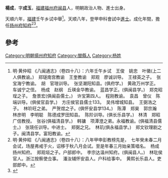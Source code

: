 '''楊成'''，字'''成玉'''，[[福建|福建]][[福州府|福州府]][[闽县|闽县]]人，明朝政治人物、進士出身。

天順六年，[[福建|福建]]壬午乡试中舉<ref>明·黄仲昭 《八闽通志》（卷四十八）：六年壬午乡试　王俊　姚忠　叶徽(上二人俱教谕。)　郑璲南宫教谕　王奎教谕　郑观　廖诚训导。　王禄英之子。　张宝海宁教谕。　胡　官瑄训导。　张坚潮阳知县。(俱府学。)　黄政万州学正。　车诚宁之侄。　杨成　赵纲　丘瑛金华教谕。　蓝昌学正。(俱闽县学。)　郑克昭珵之子。　詹景宏(俱闽县儒士。)　许宝第四人。　程刚教谕。　袁昌　曾仪　陈端训导。(俱侯官县学。)　方庄侯官县儒士133。　吴伟增城知县。　王弼浩之子。　林玠旺之弟。　严贺煜之子。(俱怀安县学134。)　陈潭　郑昊　郭宗瀚　林彦明　李明聪　陈德成罗田知县。　陈阶训导。(俱长乐县学。)　林清　郑昭广信教授。　张谷(俱福清县学。)　韩镛　项潭澄之弟。永福教谕。(俱福清县儒士。)　张璄任训导。中进士。　郑弼之兄。　林玑(俱永福县学。)　郑文钦理剧之子。闽清县学。富阳教谕。</ref>。天顺八年，登甲申科會試中[[進士|進士]]。成化年間，擔任[[扬州府|扬州府]][[知府|知府]]<ref>明·黄仲昭 《八闽通志》（卷四十八）：八年甲申彭教榜先是，　七年癸未春二月会试，场屋弗戒于火，诏移于秋八月会试。至是年春三月始亲策唱名。　杨成扬州知府。　郑观垣之子。户部郎中。　李宗达温州知府。(俱闽县人。)　林玭侯官人。浙江按察使佥事。　潘汝辅怀安县人。户科给事中。　黄熙长乐县人。吏部郎中。</ref><ref>{{cite web|title=《福州府志（清·乾隆）》选举四|url=http://www.fzdqw.com/ShowText.asp?ToBook=1411&index=96&|publisher=福州地情网|accessdate=2014-05-04|deadurl=yes|archiveurl=https://web.archive.org/web/20140504191714/http://www.fzdqw.com/ShowText.asp?ToBook=1411&index=96&|archivedate=2014-05-04}}</ref>。

==參考==
{{reflist}}
{{天順八年甲申科殿試金榜}}
{{明朝官员小作品}}
[[Category:明朝揚州府知府|Category:明朝揚州府知府]]
[[Category:閩縣人|Category:閩縣人]]
[[Category:杨姓|Category:杨姓]]